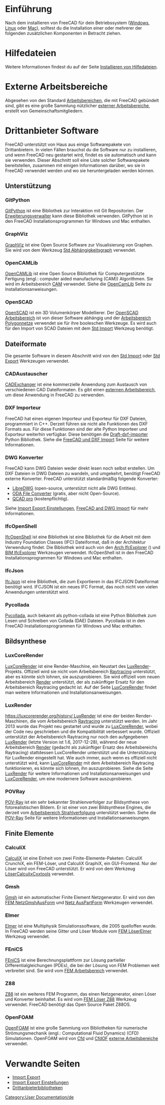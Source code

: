 <languages/>

{{Docnav/de
|[[Installing_on_Mac/de|Installation unter Mac]]
|[[Getting_started/de|Erste Schritte]]
}}

{{TOCright}}

<span id="Introduction"></span>
=Einführung= 

Nach dem installieren von FreeCAD für dein Betriebssystem  ([[Installing_on_Windows/de|Windows]], [[Installing_on_Linux/de|Linux]] oder [[Installing_on_Mac/de|Mac]]), solltest du die Installation einer oder mehrerer der folgenden zusätzlichen Komponenten in Betracht ziehen.

<span id="Help_files"></span>
=Hilfedateien=

Weitere Informationen findest du auf der Seite [[Installing_Helpfile/de|Installieren von Hilfedateien]].

<span id="External_workbenches"></span>
=Externe Arbeitsbereiche=

Abgesehen von den Standard [[workbenches/de|Arbeitsbereichen]], die mit FreeCAD gebündelt sind, gibt es eine große  Sammlung nützlicher [[External_workbenches/de|externer Arbeitsbereiche]], erstellt von Gemeinschaftsmitgliedern.

<span id="Third_party_software"></span>
=Drittanbieter Software=

FreeCAD unterstützt von Haus aus einige Softwarepakete von Drittanbietern. In vielen Fällen brauchst du die Software nur zu installieren, und wenn FreeCAD neu gestartet wird, findet es sie automatisch und kann sie verwenden. Dieser Abschnitt soll eine Liste solcher Softwarepakete bereitstellen, zusammen mit einigen Informationen darüber, wo sie in FreeCAD verwendet werden und wo sie heruntergeladen werden können.

<span id="Support"></span>
==Unterstützung==

===GitPython===

[https://github.com/gitpython-developers/GitPython GitPython] ist eine Bibliothek zur Interaktion mit Git Repositorien. Der [[Std_AddonMgr/de|Erweiterungsverwalter]] kann diese Bibliothek verwenden. GitPython ist in den FreeCAD Installationsprogrammen für Windows und Mac enthalten.

===GraphViz===

[https://www.graphviz.org GraphViz] ist eine Open Source Software zur Visualisierung von Graphen. Sie wird von dem Werkzeug [[Std_DependencyGraph/de|Std Abhängigkeitsgraph]] verwendet.

===OpenCAMLib===

[http://www.anderswallin.net/CAM OpenCAMLib] ist eine Open Source Bibliothek für Computergestützte Fertigung (engl.: computer aided manufacturing (CAM)) Algorithmen. Sie wird im Arbeitsbereich [[CAM_Workbench/de|CAM]] verwendet. Siehe die [[OpenCamLib/de|OpenCamLib]] Seite zu Installationsanweisungen.

===OpenSCAD===

[https://www.openscad.org OpenSCAD] ist ein 3D Volumenkörper Modellierer. Der [[OpenSCAD_Workbench/de|OpenSCAD Arbeitsbereich]] ist von dieser Software abhängig und der [[Mesh_Workbench/de| Arbeitsbereich Polygonnetze]] verwendet sie für ihre booleschen Werkzeuge. Es wird auch für den Import von SCAD Dateien mit dem [[Std_Import/de|Std Import]] Werkzeug benötigt.

<span id="File_formats"></span>
==Dateiformate==

Die gesamte Software in diesem Abschnitt wird von den [[Std_Import/de|Std Import]] oder [[Std_Export/de|Std Export]] Werkzeugen verwendet.

<span id="CADExchanger"></span>
===CADAustauscher===

[https://cadexchanger.com CADExchanger] ist eine kommerzielle Anwendung zum Austausch von verschiedenen CAD Dateiformaten. Es gibt einen [https://github.com/yorikvanhavre/CADExchanger externen Arbeitsbereich], um diese Anwendung in FreeCAD zu verwenden.

<span id="DXF_Importer"></span>
===DXF Importeur===

FreeCAD hat einen eigenen Importeur und Exporteur für DXF Dateien, programmiert in C++. Derzeit führen sie nicht alle Funktionen des DXF Formats aus. Für diese Funktionen sind der alte Python Importeer und Exporteur weiterhin verfügbar. Diese benötigen die [https://github.com/yorikvanhavre/Draft-dxf-importer Draft-dxf-importer] Python Bibliothek. Siehe die [[FreeCAD_and_DXF_Import/de|FreeCAD und DXF Import]] Seite für weitere Informationen.

<span id="DWG_converters"></span>
===DWG Konverter===

FreeCAD kann DWG Dateien weder direkt lesen noch selbst erstellen. Um DXF Dateien in DWG Dateien zu wandeln, und umgekehrt, benötigt FreeCAD externe Konverter. FreeCAD unterstützt standardmäßig folgende Konverter:
* [https://www.gnu.org/software/libredwg LibreDWG] (open-source, unterstützt nicht alle DWG Entities).
* [https://www.opendesign.com/guestfiles/oda_file_converter ODA File Converter] (gratis, aber nicht Open-Source).
* [https://qcad.org/en/qcad-command-line-tools#dwg2dwg QCAD pro] (kostenpflichtig). {{Version|0.20}}

Siehe [[Import_Export_Preferences/de#DWG|Import Export Einstellungen]], [[FreeCAD_and_DWG_Import/de|FreeCAD and DWG Import]] für mehr Informationen.

===IfcOpenShell===

[http://ifcopenshell.org IfcOpenShell] ist eine Bibliothek ist eine Bibliothek für die Arbeit mit dem  Industry Foundation Classes (IFC) Dateiformat, daß in der Architektur Verwendung findet. Die Bibliothek wird auch von den  [[Arch_IfcExplorer/de|Arch IfcExplorer]] ({{VersionMinus|0.18}}) und [[BIM_IfcExplorer/de|BIM IfcExplorer]] Werkzeugen verwendet. IfcOpenShell ist in den FreeCAD Installationsprogrammen für Windows und Mac enthalten.

===IfcJson===

[https://github.com/buildingSMART/ifcJSON IfcJson] ist eine Bibliothek, die zum Exportieren in das IFCJSON Dateiformat benötigt wird. IFCJSON ist ein neues IFC Format, das noch nicht von vielen Anwendungen unterstützt wird.

===Pycollada===

[https://github.com/pycollada/pycollada/releases Pycollada], auch bekannt als python-collada ist eine Python Bibliothek zum Lesen und Schreiben von Collada (DAE) Dateien. Pycollada ist in den FreeCAD Installationsprogrammen für Windows und Mac enthalten.

<span id="Rendering"></span>
==Bildsynthese==

===LuxCoreRender===

[https://www.luxcorerender.org LuxCoreRender] ist eine Render-Maschine, ein Neustart des [[LuxRender/de|LuxRender]]-Projekts. Offiziell wird sie nicht vom Arbeitsbereich [[Raytracing_Workbench/de|Raytracing]] unterstützt, aber es könnte sich lohnen, sie auszuprobieren. Sie wird offiziell vom neuen Arbeitsbereich [https://github.com/FreeCAD/FreeCAD-render Render] unterstützt, der als zukünftiger Ersatz für den Arbeitsbereich Raytracing gedacht ist. Auf der Seite [[LuxCoreRender/de|LuxCoreRender]] findet man weitere Informationen und Installationsanweisungen.

===LuxRender===

[[https://luxcorerender.org/history/ LuxRender]] ist eine der beiden Render-Maschinen, die vom Arbeitsbereich [[Raytracing_Workbench/de|Raytracing]] unterstützt werden. Im Jahr 2013 wurde das Projekt neu gestartet und wurde zu [[LuxCoreRender/de|LuxCoreRender]], wobei der Code neu geschrieben und die Kompatibilität verbessert wurde. Offiziell unterstützt der Arbeitsbereich Raytracing nur noch den aufgegebenen [[LuxRender/de|LuxRender]] (letzte Version ist 1.6, 2017-12-28), während der neue Arbeitsbereich [https://github.com/FreeCAD/FreeCAD-render Render] (gedacht als zukünftiger Ersatz des Arbeitsbereichs Raytracing) stattdessen LuxCoreRender unterstützt und die Unterstützung für LuxRender eingestellt hat. Wie auch immer, auch wenn es offiziell nicht unterstützt wird, kann [[LuxCoreRender/de|LuxCoreRender]] mit dem Arbeitsbereich Raytracing funktionieren, es könnte sich lohnen, ihn auszuprobieren. Siehe die Seite [[LuxRender/de|LuxRender]] für weitere Informationen und Installationsanweisungen und [[LuxCoreRender/de|LuxCoreRender]], um eine modernere Software auszuprobieren.

<span id="POV-Ray"></span>
===POVRay===

[https://www.povray.org POV-Ray] ist ein sehr bekannter Strahlenverfolger zur Bildsynthese von fotorealistischen Bildern. Er ist einer von zwei Bildsynthese Engines, die derzeit vom [[Raytracing_Workbench/de|Arbeitsbereich Strahlverfolgung]] unterstützt werden. Siehe die [[POV-Ray/de|POV-Ray]] Seite für weitere Informationen und Installationsanweisungen.

<span id="Finite_element"></span>
==Finite Elemente==

===CalculiX===

<div class="mw-translate-fuzzy">
[http://calculix.de CalculiX] ist eine Einheit von zwei Finite-Elemente-Paketen: CalculiX CrunchiX, ein FEM-Löser, und CalculiX GraphiX, ein GUI-Frontend. Nur der Löser wird von FreeCAD unterstützt. Er wird von dem Werkzeug [[FEM_SolverCalculixCxxtools/de|LöserCalculixCxxtools]] verwendet.
</div>

===Gmsh===

[http://gmsh.info Gmsh] ist ein automatischer Finite Element Netzgenerator. Er wird von den  [[FEM_MeshGmshFromShape/de|FEM NetzGmshAusForm]] und [[Mesh_FromPartShape/de|Netz AusPartForm]] Werkzeugen verwendet.

===Elmer===

[https://www.csc.fi/web/elmer Elmer] ist eine Multiphysik Simulationssoftware, die 2005 quelloffen wurde. In FreeCAD werden seine Gitter und Löser Module vom [[FEM_SolverElmer/de|FEM LöserElmer]] Werkzeug verwendet.

===FEniCS===

[https://fenicsproject.org FEniCS] ist eine Berechnungsplattform zur Lösung partieller Differentialgleichungen (PDEs), die bei der Lösung von FEM Problemen weit verbreitet sind. 
Sie wird vom [[FEM_Workbench/de|FEM Arbeitsbereich]] verwendet.

===Z88===

[https://en.z88.de Z88] ist ein weiteres FEM Programm, das einen Netzgenerator, einen Löser und Konverter beinhaltet. Es wird vom [[FEM_SolverZ88/de|FEM Löser Z88]] Werkzeug verwendet. FreeCAD benötigt das Open Source Paket Z88OS.

===OpenFOAM===

[https://openfoam.org OpenFOAM] ist eine große Sammlung von Bibliotheken für numerische Strömungsmechanik (engl.: Computational Fluid Dynamics) (CFD) Simulationen. OpenFOAM wird von [[Cfd_Workbench/de|Cfd]] und [https://github.com/jaheyns/CfdOF CfdOF] [[external_workbenches/de|externe Arbeitsbereiche]] verwendet.

<span id="Related_pages"></span>
=Verwandte Seiten=

* [[Import_Export/de|Import Export]]
* [[Import_Export_Preferences/de|Import Export Einstellungen]]
* [[Third Party Libraries/de|Drittanbieterbibliotheken]]


{{Docnav/de
|[[Installing_on_Mac/de|Installation unter Mac]]
|[[Getting_started/de|Erste Schritte]]
}}

[[Category:User Documentation/de]]